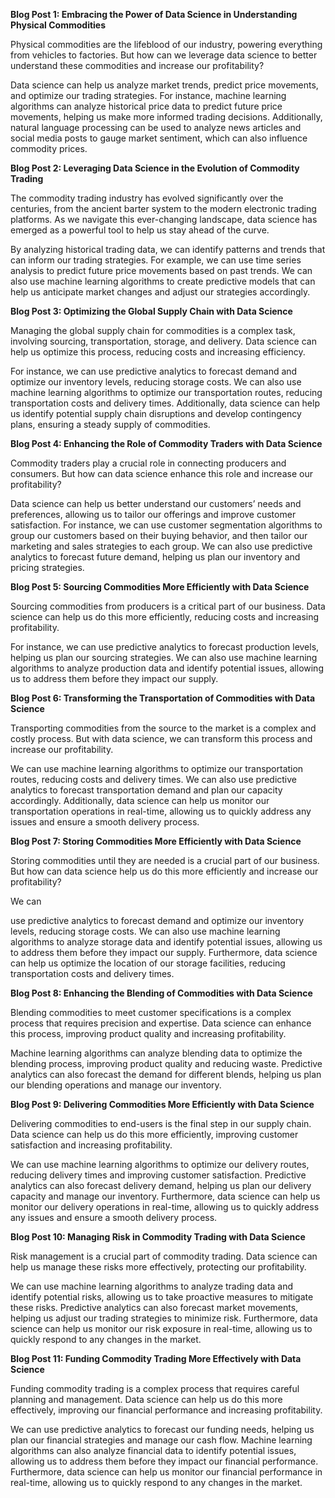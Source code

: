 **Blog Post 1: Embracing the Power of Data Science in Understanding Physical Commodities**

Physical commodities are the lifeblood of our industry, powering everything from vehicles to factories. But how can we leverage data science to better understand these commodities and increase our profitability?

Data science can help us analyze market trends, predict price movements, and optimize our trading strategies. For instance, machine learning algorithms can analyze historical price data to predict future price movements, helping us make more informed trading decisions. Additionally, natural language processing can be used to analyze news articles and social media posts to gauge market sentiment, which can also influence commodity prices.

**Blog Post 2: Leveraging Data Science in the Evolution of Commodity Trading**

The commodity trading industry has evolved significantly over the centuries, from the ancient barter system to the modern electronic trading platforms. As we navigate this ever-changing landscape, data science has emerged as a powerful tool to help us stay ahead of the curve.

By analyzing historical trading data, we can identify patterns and trends that can inform our trading strategies. For example, we can use time series analysis to predict future price movements based on past trends. We can also use machine learning algorithms to create predictive models that can help us anticipate market changes and adjust our strategies accordingly.

**Blog Post 3: Optimizing the Global Supply Chain with Data Science**

Managing the global supply chain for commodities is a complex task, involving sourcing, transportation, storage, and delivery. Data science can help us optimize this process, reducing costs and increasing efficiency.

For instance, we can use predictive analytics to forecast demand and optimize our inventory levels, reducing storage costs. We can also use machine learning algorithms to optimize our transportation routes, reducing transportation costs and delivery times. Additionally, data science can help us identify potential supply chain disruptions and develop contingency plans, ensuring a steady supply of commodities.

**Blog Post 4: Enhancing the Role of Commodity Traders with Data Science**

Commodity traders play a crucial role in connecting producers and consumers. But how can data science enhance this role and increase our profitability?

Data science can help us better understand our customers' needs and preferences, allowing us to tailor our offerings and improve customer satisfaction. For instance, we can use customer segmentation algorithms to group our customers based on their buying behavior, and then tailor our marketing and sales strategies to each group. We can also use predictive analytics to forecast future demand, helping us plan our inventory and pricing strategies.

**Blog Post 5: Sourcing Commodities More Efficiently with Data Science**

Sourcing commodities from producers is a critical part of our business. Data science can help us do this more efficiently, reducing costs and increasing profitability.

For instance, we can use predictive analytics to forecast production levels, helping us plan our sourcing strategies. We can also use machine learning algorithms to analyze production data and identify potential issues, allowing us to address them before they impact our supply.

**Blog Post 6: Transforming the Transportation of Commodities with Data Science**

Transporting commodities from the source to the market is a complex and costly process. But with data science, we can transform this process and increase our profitability.

We can use machine learning algorithms to optimize our transportation routes, reducing costs and delivery times. We can also use predictive analytics to forecast transportation demand and plan our capacity accordingly. Additionally, data science can help us monitor our transportation operations in real-time, allowing us to quickly address any issues and ensure a smooth delivery process.

**Blog Post 7: Storing Commodities More Efficiently with Data Science**

Storing commodities until they are needed is a crucial part of our business. But how can data science help us do this more efficiently and increase our profitability?

We can

use predictive analytics to forecast demand and optimize our inventory levels, reducing storage costs. We can also use machine learning algorithms to analyze storage data and identify potential issues, allowing us to address them before they impact our supply. Furthermore, data science can help us optimize the location of our storage facilities, reducing transportation costs and delivery times.

**Blog Post 8: Enhancing the Blending of Commodities with Data Science**

Blending commodities to meet customer specifications is a complex process that requires precision and expertise. Data science can enhance this process, improving product quality and increasing profitability.

Machine learning algorithms can analyze blending data to optimize the blending process, improving product quality and reducing waste. Predictive analytics can also forecast the demand for different blends, helping us plan our blending operations and manage our inventory.

**Blog Post 9: Delivering Commodities More Efficiently with Data Science**

Delivering commodities to end-users is the final step in our supply chain. Data science can help us do this more efficiently, improving customer satisfaction and increasing profitability.

We can use machine learning algorithms to optimize our delivery routes, reducing delivery times and improving customer satisfaction. Predictive analytics can also forecast delivery demand, helping us plan our delivery capacity and manage our inventory. Furthermore, data science can help us monitor our delivery operations in real-time, allowing us to quickly address any issues and ensure a smooth delivery process.

**Blog Post 10: Managing Risk in Commodity Trading with Data Science**

Risk management is a crucial part of commodity trading. Data science can help us manage these risks more effectively, protecting our profitability.

We can use machine learning algorithms to analyze trading data and identify potential risks, allowing us to take proactive measures to mitigate these risks. Predictive analytics can also forecast market movements, helping us adjust our trading strategies to minimize risk. Furthermore, data science can help us monitor our risk exposure in real-time, allowing us to quickly respond to any changes in the market.

**Blog Post 11: Funding Commodity Trading More Effectively with Data Science**

Funding commodity trading is a complex process that requires careful planning and management. Data science can help us do this more effectively, improving our financial performance and increasing profitability.

We can use predictive analytics to forecast our funding needs, helping us plan our financial strategies and manage our cash flow. Machine learning algorithms can also analyze financial data to identify potential issues, allowing us to address them before they impact our financial performance. Furthermore, data science can help us monitor our financial performance in real-time, allowing us to quickly respond to any changes in the market.
